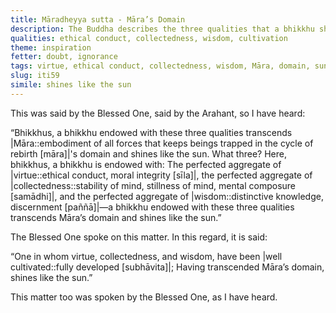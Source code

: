 ```yaml
---
title: Māradheyya sutta - Māra’s Domain
description: The Buddha describes the three qualities that a bhikkhu should be endowed with to transcend Māra’s domain and shine like the sun.
qualities: ethical conduct, collectedness, wisdom, cultivation
theme: inspiration
fetter: doubt, ignorance
tags: virtue, ethical conduct, collectedness, wisdom, Māra, domain, sun, iti, iti50-99
slug: iti59
simile: shines like the sun
---
```


This was said by the Blessed One, said by the Arahant, so I have heard:

“Bhikkhus, a bhikkhu endowed with these three qualities transcends |Māra::embodiment of all forces that keeps beings trapped in the cycle of rebirth [māra]|'s domain and shines like the sun. What three? Here, bhikkhus, a bhikkhu is endowed with: The perfected aggregate of |virtue::ethical conduct, moral integrity [sīla]|, the perfected aggregate of |collectedness::stability of mind, stillness of mind, mental composure [samādhi]|, and the perfected aggregate of |wisdom::distinctive knowledge, discernment [paññā]|—a bhikkhu endowed with these three qualities transcends Māra’s domain and shines like the sun.”

The Blessed One spoke on this matter. In this regard, it is said:

“One in whom virtue, collectedness, and wisdom,
have been |well cultivated::fully developed [subhāvita]|;
Having transcended Māra’s domain,
shines like the sun.”

This matter too was spoken by the Blessed One, as I have heard.